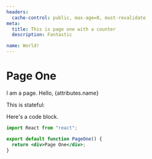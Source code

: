 ```yaml
---
headers:
  cache-control: public, max-age=0, must-revalidate
meta:
  title: This is page one with a counter
  description: Fantastic

name: World!
---
```



# Page One

I am a page. Hello, {attributes.name}

This is stateful:

<Counter />

Here's a code block.

```jsx
import React from "react";

export default function PageOne() {
  return <div>Page One</div>;
}
```
